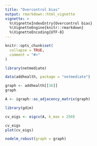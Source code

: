 ```yaml
---
title: "Overcontrol bias"
output: rmarkdown::html_vignette
vignette: >
  %\VignetteIndexEntry{Overcontrol bias}
  %\VignetteEngine{knitr::rmarkdown}
  %\VignetteEncoding{UTF-8}
---
```


```r
knitr::opts_chunk$set(
  collapse = TRUE,
  comment = "#>"
)
```

```r
library(netmediate)

data(addhealth, package = "netmediate")

graph <- addhealth[[36]]
graph

A <- igraph::as_adjacency_matrix(graph)
```

```r
library(gdim)

cv_eigs <- eigcv(A, k_max = 250)
```

```r
cv_eigs
plot(cv_eigs)
```

```r
nodelm_robust(graph = graph)
```

